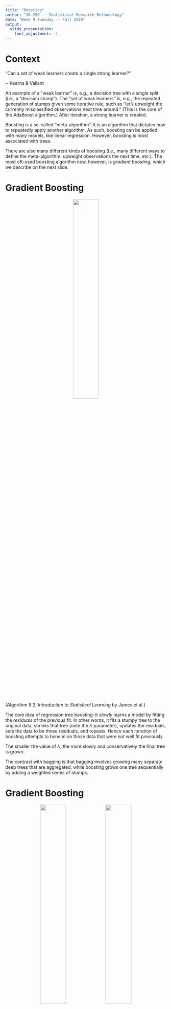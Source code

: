 ```yaml
---
title: "Boosting"
author: "36-290 -- Statistical Research Methodology"
date: "Week 9 Tuesday -- Fall 2019"
output: 
  slidy_presentation:
    font_adjustment: -1
---
```


Context
===

"Can a set of weak learners create a single strong learner?"

$-$ Kearns & Valiant

An example of a "weak learner" is, e.g., a decision tree with a single split (i.e., a "decision stump"). The "set of weak learners" is, e.g., the repeated generation of stumps given some iterative rule, such as "let's upweight the currently misclassified observations next time around." (This is the core of the AdaBoost algorithm.) After iteration, a strong learner is created.

Boosting is a so-called "meta-algorithm": it is an algorithm that dictates how to repeatedly apply another algorithm. As such, boosting can be applied with many models, like linear regression. However, boosting is most associated with trees.

There are also many different kinds of boosting (i.e., many different ways to define the meta-algorithm: upweight observations the next time, etc.). The most oft-used boosting algorithm now, however, is *gradient boosting*, which we describe on the next slide.

Gradient Boosting
===

<center>![](http://www.stat.cmu.edu/~pfreeman/Algorithm_8.2.png){width=40%}</center>

(Algorithm 8.2, *Introduction to Statistical Learning* by James et al.)

The core idea of regression tree boosting: it *slowly* learns a model by fitting the *residuals* of the previous fit. In other words, it fits a stumpy tree to the original data, shrinks that tree (note the $\lambda$ parameter), updates the residuals, sets the data to be those residuals, and repeats. Hence each iteration of boosting attempts to hone in on those data that were not well fit previously.

The smaller the value of $\lambda$, the more slowly and conservatively the final tree is grown.

The contrast with bagging is that bagging involves growing many separate deep trees that are aggregated, while boosting grows one tree sequentially by adding a weighted series of stumps.

Gradient Boosting
===

<center>![](http://www.stat.cmu.edu/~pfreeman/boosting_1.png){width=40%} ![](http://www.stat.cmu.edu/~pfreeman/boosting_2.png){width=40%}</center>

<font size="2">
(From `https://medium.com/mlreview/gradient-boosting-from-scratch-1e317ae4587d`)
</font>

Gradient Boosting: Variable Importance
===

Like random forest, boosting allows one to measure variable importance. This importance measure is called the "gain," defined as the "fractional contribution of each feature to the model based on the total gain of
this feature’s splits. Higher percentage means a more important predictive feature." (Definition from `xgboost` documentation.)

